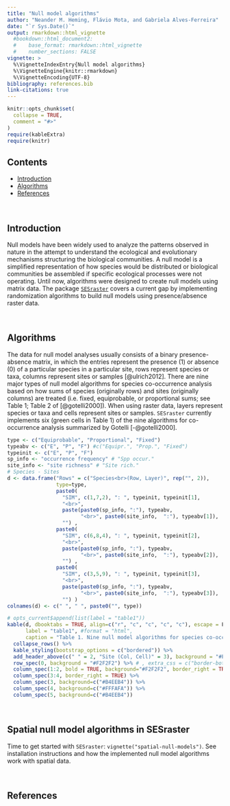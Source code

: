 ```yaml
---
title: "Null model algorithms"
author: "Neander M. Heming, Flávio Mota, and Gabriela Alves-Ferreira"
date: "`r Sys.Date()`"
output: rmarkdown::html_vignette
  #bookdown::html_document2:
  #    base_format: rmarkdown::html_vignette
  #    number_sections: FALSE
vignette: >
  %\VignetteIndexEntry{Null model algorithms}
  %\VignetteEngine{knitr::rmarkdown}
  %\VignetteEncoding{UTF-8}
bibliography: references.bib
link-citations: true
---
```


```r
knitr::opts_chunk$set(
  collapse = TRUE,
  comment = "#>"
)
require(kableExtra)
require(knitr)
```

## Contents

-   [Introduction](#intro)
-   [Algorithms](#algorithms)
-   [References](#references)

<br>

## Introduction {#intro}

Null models have been widely used to analyze the patterns observed in nature in the attempt to understand the ecological and evolutionary mechanisms structuring the biological communities. A null model is a simplified representation of how species would be distributed or biological communities be assembled if specific ecological processes were not operating. Until now, algorithms were designed to create null models using matrix data. The package [`SESraster`](https://github.com/HemingNM/SESraster) covers a current gap by implementing randomization algorithms to build null models using presence/absence raster data.

<br>

## Algorithms {#algorithms}

The data for null model analyses usually consists of a binary presence-absence matrix, in which the entries represent the presence (1) or absence (0) of a particular species in a particular site, rows represent species or taxa, columns represent sites or samples [@ulrich2012]. There are nine major types of null model algorithms for species co-occurrence analysis based on how sums of species (originally rows) and sites (originally columns) are treated (i.e. fixed, equiprobable, or proportional sums; see Table 1; Table 2 of [@gotelli2000]). When using raster data, layers represent species or taxa and cells represent sites or samples. `SESraster` currently implements six (green cells in Table 1) of the nine algorithms for co-occurrence analysis summarized by Gotelli [-@gotelli2000].

```r
type <- c("Equiprobable", "Proportional", "Fixed")
typeabv <- c("E", "P", "F") #c("Equipr.", "Prop.", "Fixed")
typeinit <- c("E", "P", "F")
sp_info <- "occurrence frequency" # "Spp occur."
site_info <- "site richness" # "Site rich."
# Species - Sites
d <- data.frame("Rows" = c("Species<br>(Row, Layer)", rep("", 2)),
                type=type,
                paste0(
                  "SIM", c(1,7,2), ": ", typeinit, typeinit[1], 
                  "<br>", 
                  paste(paste0(sp_info, ":"), typeabv, 
                        "<br>", paste0(site_info,  ":"), typeabv[1]),
                  "") ,
                paste0(
                  "SIM", c(6,8,4), ": ", typeinit, typeinit[2], 
                  "<br>", 
                  paste(paste0(sp_info, ":"), typeabv, 
                        "<br>", paste0(site_info,  ":"), typeabv[2]), 
                  "") ,
                paste0(
                  "SIM", c(3,5,9), ": ", typeinit, typeinit[3], 
                  "<br>",
                  paste(paste0(sp_info, ":"), typeabv, 
                        "<br>", paste0(site_info,  ":"), typeabv[3]), 
                  "") )
colnames(d) <- c(" ", " ", paste0("", type))
```

```r
# opts_current$append(list(label = "table1"))
kable(d, dbooktabs = TRUE, align=c("r", "c", "c", "c", "c"), escape = F, 
      label = "table1", #format = "html",
      caption = "Table 1. Nine null model algorithms for species co-occurrence analysis listed in Gotelli (2000). Cells in green represent the algorithms currently implemented in SESraster.") %>%
  collapse_rows() %>%
  kable_styling(bootstrap_options = c("bordered")) %>%
  add_header_above(c(" " = 2, "Site (Col, Cell)" = 3), background = "#F2F2F2") %>%
  row_spec(0, background = "#F2F2F2") %>% # , extra_css = c("border-bottom-style: none", "", "", "")
  column_spec(1:2, bold = TRUE, background="#F2F2F2", border_right = TRUE) %>%
  column_spec(3:4, border_right = TRUE) %>%
  column_spec(3, background=c("#B4EEB4")) %>%
  column_spec(4, background=c("#FFFAFA")) %>%
  column_spec(5, background=c("#B4EEB4"))

```

<br>

## Spatial null model algorithms in SESraster
Time to get started with `SESraster`: `vignette("spatial-null-models")`. 
See installation instructions and how the implemented null model algorithms work with spatial data.

<br>

## References {#references}
